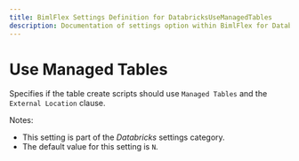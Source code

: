 ---
title: BimlFlex Settings Definition for DatabricksUseManagedTables
description: Documentation of settings option within BimlFlex for DatabricksUseManagedTables
---
<head>
  <meta name="varigenceProduct" content="BimlFlex"></meta>
  <meta name="varigenceArticleType" content="Reference"></meta>
</head>


# Use Managed Tables

Specifies if the table create scripts should use `Managed Tables` and the `External Location` clause.

Notes:

* This setting is part of the *Databricks* settings category.
* The default value for this setting is `N`.
